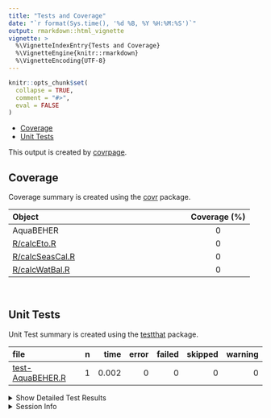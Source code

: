 ```yaml
---
title: "Tests and Coverage"
date: "`r format(Sys.time(), '%d %B, %Y %H:%M:%S')`"
output: rmarkdown::html_vignette
vignette: >
  %\VignetteIndexEntry{Tests and Coverage}
  %\VignetteEngine{knitr::rmarkdown}
  %\VignetteEncoding{UTF-8}
---
```

  
```r
knitr::opts_chunk$set(
  collapse = TRUE,
  comment = "#>",
  eval = FALSE
)
```

<!--- Placeholder for tests/README.md Do Not Edit--->
- <a href="#coverage" id="toc-coverage">Coverage</a>
- <a href="#unit-tests" id="toc-unit-tests">Unit Tests</a>

This output is created by
[covrpage](https://github.com/yonicd/covrpage).

## Coverage

Coverage summary is created using the
[covr](https://github.com/r-lib/covr) package.

| Object                                | Coverage (%) |
|:--------------------------------------|:------------:|
| AquaBEHER                             |      0       |
| [R/calcEto.R](https://github.com/RobelTakele/AquaBEHER/blob/master/R/calcEto.R)         |      0       |
| [R/calcSeasCal.R](https://github.com/RobelTakele/AquaBEHER/blob/master/R/calcSeasCal.R) |      0       |
| [R/calcWatBal.R](https://github.com/RobelTakele/AquaBEHER/blob/master/R/calcWatBal.R)   |      0       |

<br>

## Unit Tests

Unit Test summary is created using the
[testthat](https://github.com/r-lib/testthat) package.

| file                                          |   n |  time | error | failed | skipped | warning |
|:----------------------------------------------|----:|------:|------:|-------:|--------:|--------:|
| [test-AquaBEHER.R](https://github.chttps://github.com/RobelTakele/AquaBEHER/blob/master/RobelTakele/AquaBEHER/blob/master/tests/testthat/test-AquaBEHER.R) |   1 | 0.002 |     0 |      0 |       0 |       0 |

<details closed>
<summary>
Show Detailed Test Results
</summary>

| file                                             | context   | test                 | status |   n |  time |
|:-------------------------------------------------|:----------|:---------------------|:-------|----:|------:|
| [test-AquaBEHER.R](https://github.chttps://github.com/RobelTakele/AquaBEHER/blob/master/RobelTakele/AquaBEHER/blob/master/tests/testthat/test-AquaBEHER.R#L2) | AquaBEHER | multiplication works | PASS   |   1 | 0.002 |

</details>
<details>
<summary>
Session Info
</summary>

| Field    | Value                        |
|:---------|:-----------------------------|
| Version  | R version 4.2.3 (2023-03-15) |
| Platform | x86_64-pc-linux-gnu (64-bit) |
| Running  | Kali GNU/Linux Rolling       |
| Language | en_US                        |
| Timezone | Africa/Addis_Ababa           |

| Package  | Version |
|:---------|:--------|
| testthat | 3.1.6   |
| covr     | 3.6.1   |
| covrpage | 0.2     |

</details>
<!--- Final Status : pass --->
